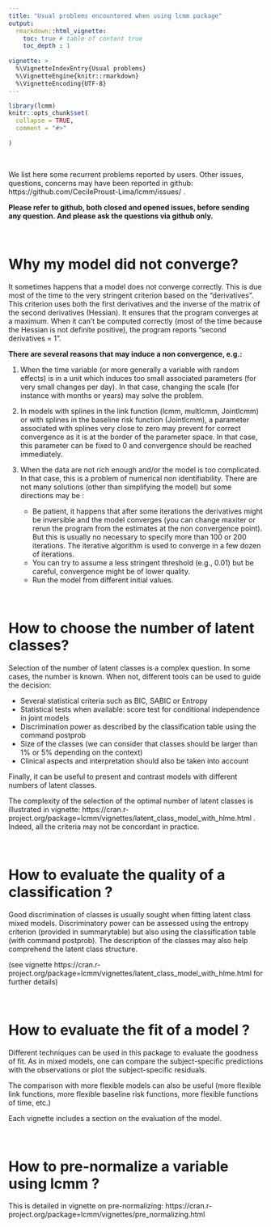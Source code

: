 ```yaml
---
title: "Usual problems encountered when using lcmm package"
output: 
  rmarkdown::html_vignette:
    toc: true # table of content true
    toc_depth : 1  
    
vignette: >
  %\VignetteIndexEntry{Usual problems}
  %\VignetteEngine{knitr::rmarkdown}
  %\VignetteEncoding{UTF-8}
---
```





```r
library(lcmm)
knitr::opts_chunk$set(
  collapse = TRUE,
  comment = "#>"
  
)
```

&nbsp;

We list here some recurrent problems reported by users. Other issues, questions, concerns may have been reported in github: https://github.com/CecileProust-Lima/lcmm/issues/
.

**Please refer to github, both closed and opened issues, before sending any question. And please ask the questions via github only.**


&nbsp;

# Why my model did not converge?

It sometimes happens that a model does not converge correctly. This is due most of the time to the very stringent criterion based on the "derivatives". This criterion uses both the first derivatives and the inverse of the matrix of the second derivatives (Hessian). It ensures that the program converges at a maximum. When it can't be computed correctly (most of the time because the Hessian is not definite positive), the program reports "second derivatives = 1". 

**There are several reasons that may induce a non convergence, e.g.:**

1. When the time variable (or more generally a variable with random effects) is in a unit which induces too small associated parameters (for very small changes per day). In that case, changing the scale (for instance with months or years) may solve the problem.

2. In models with splines in the link function (lcmm, multlcmm, Jointlcmm) or with splines in the baseline risk function (Jointlcmm), a parameter associated with splines very close to zero may prevent for correct convergence as it is at the border of the parameter space. In that case, this parameter can be fixed to 0 and convergence should be reached immediately.
   
3. When the data are not rich enough and/or the model is too complicated. In that case, this is a problem of numerical non identifiability. There are not many solutions (other than simplifying the model) but some directions may be :
    * Be patient, it happens that after some iterations the derivatives might be inversible and the model converges (you can change maxiter or rerun the program from the estimates at the non convergence point). But this is usually no necessary to specify more than 100 or 200 iterations. The iterative algorithm is used to converge in a few dozen of iterations. 
    * You can try to assume a less stringent threshold (e.g., 0.01) but be careful, convergence might be of lower quality.   
    * Run the model from different initial values.


&nbsp;

# How to choose the number of latent classes?

Selection of the number of latent classes is a complex question. In some cases, the number is known. When not, different tools can be used to guide the decision:

* Several statistical criteria such as BIC, SABIC or Entropy
* Statistical tests when available: score test for conditional independence in joint models
* Discrimination power as described by the classification table using the command postprob
* Size of the classes (we can consider that classes should be larger than 1% or 5% depending on the context)
* Clinical aspects and interpretation should also be taken into account

Finally, it can be useful to present and contrast models with different numbers of latent classes.

The complexity of the selection of the optimal number of latent classes is illustrated in vignette: 
https://cran.r-project.org/package=lcmm/vignettes/latent_class_model_with_hlme.html
. Indeed, all the criteria may not be concordant in practice.  


&nbsp;


# How to evaluate the quality of a classification ?

Good discrimination of classes is usually sought when fitting latent class mixed models. Discriminatory power can be assessed using the entropy criterion (provided in summarytable) but also using the classification table (with command postprob). The description of the classes may also help comprehend the latent class structure. 

(see vignette 
https://cran.r-project.org/package=lcmm/vignettes/latent_class_model_with_hlme.html
for further details)


&nbsp;

# How to evaluate the fit of a model ? 

Different techniques can be used in this package to evaluate the goodness of fit. As in mixed models, one can compare the subject-specific predictions with the observations or plot the subject-specific residuals.

The comparison with more flexible models can also be useful (more flexible link functions, more flexible baseline risk functions, more flexible functions of time, etc.)

Each vignette includes a section on the evaluation of the model. 


&nbsp;

# How to pre-normalize a variable using lcmm ? 
  
This is detailed in vignette on pre-normalizing:  https://cran.r-project.org/package=lcmm/vignettes/pre_normalizing.html

